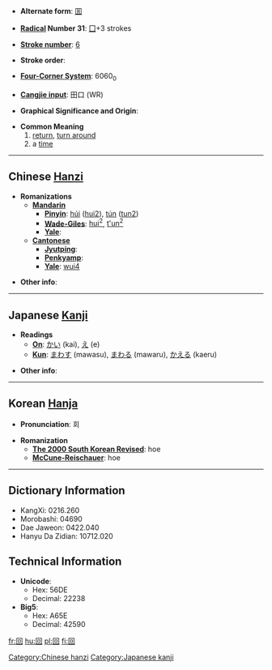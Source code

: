 * '''Alternate form''': [[囬]]

* '''[[Wiktionary:Chinese radical index| Radical]] Number 31''': [[Wiktionary:Chinese radical index 囗|囗]]+3 strokes

* '''[[Wiktionary:Chinese total strokes index|Stroke number]]''': [[Wiktionary:Chinese total strokes index 6|6]]

* '''Stroke order''': 

* '''[[Wiktionary:Chinese four corner index|Four-Corner System]]''': 6060<sub>0</sub>

* '''[[Wiktionary:Chinese Cangjie index|Cangjie input]]''': 田口 (WR)

* '''Graphical Significance and Origin''': 

* '''Common Meaning'''
*#[[return]], [[turn around]]
*# a [[time]]

----

== Chinese [[Hanzi]] ==

* '''Romanizations'''
** '''[[Mandarin]]'''
*** '''[[Pinyin]]''': [[húi]] ([[hui2]]), [[tún]] ([[tun2]])
*** '''[[Wade-Giles]]''': [[hui2|hui<sup>2</sup>]], [[t'un2|t'un<sup>2</sup>]]
*** '''[[Yale]]''': 
** '''[[Cantonese]]'''
*** '''[[Jyutping]]''':
*** '''[[Penkyamp]]''': 
*** '''[[Yale]]''': [[wui4]]

* '''Other info''': 

----

== Japanese [[Kanji]] ==

* '''Readings'''
** '''[[On]]''': [[かい]] (kai), [[え]] (e)
** '''[[Kun]]''': [[まわす]] (mawasu), [[まわる]] (mawaru), [[かえる]] (kaeru)

* '''Other info''':  

----

== Korean [[Hanja]] ==

* '''Pronunciation''': 회

* '''Romanization'''
** '''[[The 2000 South Korean Revised Romanization|The 2000 South Korean Revised]]''': hoe
** '''[[McCune-Reischauer]]''': hoe

----

== Dictionary Information ==

* KangXi: 0216.260
* Morobashi: 04690
* Dae Jaweon: 0422.040
* Hanyu Da Zidian: 10712.020

== Technical Information ==

* '''Unicode''':
** Hex: 56DE
** Decimal: 22238
* '''Big5''':
** Hex: A65E
** Decimal: 42590

[[fr:回]]
[[hu:回]]
[[pl:回]]
[[fi:回]]

[[Category:Chinese hanzi]]
[[Category:Japanese kanji]]